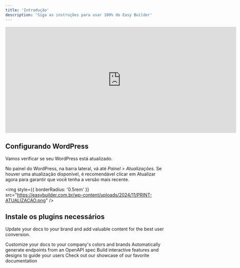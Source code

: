 ```yaml
---
title: 'Introdução'
description: 'Siga as instruções para usar 100% do Easy Builder'
---
```


<Frame>
  <iframe
    width="720"
    height="330"
    src="https://www.youtube.com/embed/wbn1L-cEEUc"
    title="YouTube video player"
    frameBorder="0"
    allow="accelerometer; autoplay; clipboard-write; encrypted-media; gyroscope; picture-in-picture"
    allowFullScreen
  ></iframe>
</Frame>

## Configurando WordPress

Vamos verificar se seu WordPress está atualizado.

No painel do WordPress, na barra lateral, vá até *Painel* > *Atualizações*. Se houver uma atualização disponível, é recomendável clicar em Atualizar agora para garantir que você tenha a versão mais recente.

<img
  style={{ borderRadius: '0.5rem' }}
  src="https://easybuilder.com.br/wp-content/uploads/2024/11/PRINT-ATUALIZACAO.png"
/>

## Instale os plugins necessários

Update your docs to your brand and add valuable content for the best user conversion.

<CardGroup cols={2}>
  <Card
    title="Customize Style"
    icon="palette"
    href="https://mintlify.com/docs/settings/global"
  >
    Customize your docs to your company's colors and brands
  </Card>
  <Card
    title="Reference APIs"
    icon="code"
    href="https://mintlify.com/docs/api-playground/openapi"
  >
    Automatically generate endpoints from an OpenAPI spec
  </Card>
  <Card
    title="Add Components"
    icon="screwdriver-wrench"
    href="https://mintlify.com/docs/components/accordion"
  >
    Build interactive features and designs to guide your users
  </Card>
  <Card
    title="Get Inspiration"
    icon="stars"
    href="https://mintlify.com/customers"
  >
    Check out our showcase of our favorite documentation
  </Card>
</CardGroup>
